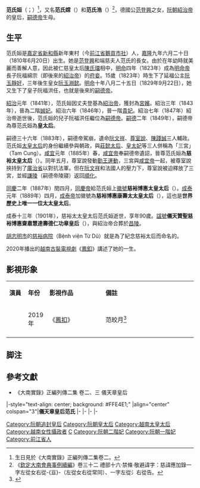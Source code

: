 {{東亞女性歷史人物
|名稱 =儀天章皇后
|身份 =皇后、[[皇太后|皇太后]]、[[太皇太后|太皇太后]]、[[太太皇太后|太太皇太后]]
|國家 =[[大南|大南]]
|政權 =[[阮朝|阮朝]]
|屆數 =
|最高職務 =[[太太皇太后|太太皇太后]]
|前任 =佐天仁皇后[[胡氏華|胡氏華]] 
|繼任 =儷天英皇后[[武氏諧|武氏諧]]
|圖片名稱=
|圖片大小=
|圖片說明=
|姓=
|名=
|姓名=范氏姮
|字=
|官職 =
|封爵 =
|封號 =
|出生年=1810年6月20日<br/>[[嘉隆|嘉隆]]九年五月十九日
|出生地=大南[[嘉定省|嘉定省]][[新和縣|新和縣]]新年東村<br/>（今[[前江省|前江省]][[鵝貢市社|鵝貢市社]]）
|婚年=1823年
|逝世年={{death date and age|1901|5|22|1810|6|20}}<br/>[[成泰|成泰]]十三年四月五日
|逝世地=[[File:Long_tinh_flag.svg|22px]] 大南[[順化|順化]]
|諡號=儀天贊聖慈裕博惠齋肅慧達壽德仁功章皇后
|墓葬=[[昌陵_(越南)|昌壽陵]]
|祠廟=
|父親=[[范登興|范登興]]
|嫡母=
|母親=范氏
|夫=[[紹治帝|紹治帝]]
|夫之父=
|夫之母=
|夫之嫡母=
|夫之元配=
|夫之正室=
|夫之繼室=
|夫之平妻=
|夫之側室=
|兄弟=
|姊妹=
|子=[[嗣德帝|嗣德帝]]
|女=延福公主[[阮玉靜好|阮玉靜好]]、皇女[[阮玉淵懿|阮玉淵懿]]
|其他親屬 =
|經歷 = 
*明命四年為紹治帝潛邸府妾
*紹治元年封宮嬪
*紹治三年晉封二階誠妃
*紹治六年晉封一階貴妃
*嗣德二年晉尊皇太后
*咸宜元年晉尊慈裕太皇太后
*同慶二年晉尊慈裕博惠太皇太后
*成泰元年晉尊慈裕博惠康壽太太皇太后
|著作 =
|注釋=}}
'''范氏姮'''（{{vie|v='''Phạm Thị Hằng'''|hn=范氏姮}}；{{bd|1810年|6月20日|1901年|5月22日|}}）<ref>生日見於《大南實錄》正編列傳二集卷二。</ref>，又名'''范氏嫦'''（{{vie|v='''Phạm Thị Thường'''|hn=范氏嫦}}）和'''范氏浩'''（{{vie|v='''Phạm Thị Hạo'''|hn=范氏浩}}）<ref>《[[欽定大南會典事例續編|欽定大南會典事例續編]]》卷三十二 禮部十六·禁條·敬避諱字：慈諱應加錄一字左從女右從-{亘}-（左從女右從常同）、一字左從氵右從告。</ref>，德國公[[范登興|范登興]]之女，[[阮朝|阮朝]][[紹治帝|紹治帝]]的皇后，[[嗣德帝|嗣德帝]]生母。

==生平==
范氏姮是[[嘉定省|嘉定省]][[新和縣|新和縣]]新年東村（今[[前江省|前江省]][[鵝貢市社|鵝貢市社]]）人，[[嘉隆|嘉隆]]九年六月二十日（1810年6月20日）出生。她是[[范登興|范登興]]和端慈夫人范氏的長女。由於在年幼時就美麗而善解人意，因此被仁慈皇太后[[陳氏璫|陳氏璫]]相中，[[明命|明命]]四年（1823年）成為[[明命帝|明命帝]]長子阮福綿宗（即後來的[[紹治帝|紹治帝]]）的[[府妾|府妾]]。15歲（1823年）時生下了延福公主[[阮玉靜好|阮玉靜好]]，三年後生皇女[[阮玉淵懿|阮玉淵懿]]。[[明命|明命]]十年八月二十五日（1829年9月22日），她又生下了皇子阮福洪任，也就是後來的[[嗣德帝|嗣德帝]]。

[[紹治|紹治]]元年（1841年），范氏姮因丈夫登基為[[紹治帝|紹治帝]]，獲封為[[宮嬪|宮嬪]]。紹治三年（1843年），晉為二階[[誠妃|誠妃]]。紹治六年（1846年），晉一階[[貴妃|貴妃]]。紹治七年（1847年）紹治帝逝世後，范氏姮的兒子阮福洪任繼位為[[嗣德帝|嗣德帝]]。[[嗣德|嗣德]]二年（1849年），嗣德帝為尊范氏姮為'''皇太后'''。

嗣德三十六年（1883年），嗣德帝駕崩，遺命[[阮文祥|阮文祥]]、[[尊室說|尊室說]]、[[陳踐誠|陳踐誠]]三人輔政。范氏姮[[太皇太后|太皇太后]]的身份繼續參與朝政，與[[武氏諧|莊懿太后]]、[[阮氏香|皇太妃]]等三人併稱為「三宮」（Tam Cung）。[[咸宜|咸宜]]元年（1885年）春，[[咸宜帝|咸宜帝]]奉嗣德帝遺詔，晉尊范氏姮為'''慈裕太皇太后'''（{{vie|v=Từ Dụ Thái Hoàng Thái Hậu|hn=慈裕太皇太后}}）。同年五月，尊室說發動[[勤王運動|勤王運動]]，三宮與[[咸宜帝|咸宜帝]]一起，被尊室說挾持到了[[廣治省|廣治省]]以對抗法軍。但在[[阮文祥|阮文祥]]和法國人的壓力下，尊室說被迫釋放了三宮，並經[[謙陵|謙陵]]（嗣德帝陵寢）返回[[順化|順化]]。

[[同慶_(阮朝)|同慶]]二年（1887年）閏四月，[[同慶帝|同慶帝]]給范氏姮上[[徽號|徽號]]'''慈裕博惠太皇太后'''（{{vie|v=Từ Dụ Bác Huệ Thái Hoàng Thái Hậu|hn=慈裕博惠太皇太后}}）。[[成泰|成泰]]元年（1889年）四月，[[成泰帝|成泰帝]]加徽號為'''慈裕博惠康壽太太皇太后'''（{{vie|v=Từ Dụ Bác Huệ Khang Thọ Thái Thái Hoàng Thái Hậu|hn=慈裕博惠康壽太太皇太后}}），這也是'''世界歷史上唯一一位太太皇太后'''。

成泰十三年（1901年），慈裕太太皇太后范氏姮逝世，享年90歲。[[諡號|諡號]]'''儀天贊聖慈裕博惠齋肅慧達壽德仁功章皇后'''（{{vie|v=Nghi Thiên Tán Thánh Từ Dụ Bác Huệ Trai Túc Tuệ Đạt Thọ Đức Nhân Công Chương Hoàng Hậu|hn=儀天贊聖慈裕博惠齋肅慧達壽德仁功章皇后}}），與紹治帝合葬於[[昌陵|昌陵]]。

[[胡志明市|胡志明市]]的[[慈裕病院|慈裕病院]]（Bệnh viện Từ Dũ）就是為了紀念慈裕太后而命名的。

2020年播出的[[越南|越南]][[古裝劇|古裝電視劇]]《[[鳳釦|鳳釦]]》講述了她的一生。

== 影視形象 ==
{|class="wikitable" width="80%"
|- style="background:cornflowerblue; color:white" align=center
|style="width:10%"|'''演員'''||style="width:10%"|'''年份'''||style="width:30%"|'''影視作品'''||'''備註'''
|-
|align="center"|{{tsl|vi|Quang Minh - Hồng Đào|红桃}}||2019年||《[[鳳扣|鳳扣]]》||范皎月<ref>{{cite web |title=国产宫斗剧的头号“粉丝”，开始自己拍了 |url=https://k.sina.com.cn/article_6069410213_169c3d9a501900t6pc.html |website=新浪}}</ref>
|-
|}

==脚注==
{{reflist}}

==參考文獻==
*《大南實錄》正編列傳二集 卷二、三 儀天章皇后

{{start box}}
|-style="text-align: center; background: #FFE4E1;"
|align="center" colspan="3"|'''儀天章皇后范氏'''
|-
{{s-roy|vn}}
|- 
{{s-before|[[胡氏華|佐天仁皇后胡氏]]}} 
{{s-title|[[越南皇后及妃嬪列表|越南阮朝皇后<br />（追尊）]]|}} 
{{s-after|[[武氏諧|儷天英皇后武氏]]<br />（追尊）}} 
|-
{{s-vacant||last=<br />[[陳氏璫|仁宣慈慶皇太后陳氏]]}} 
{{s-title|[[:Category:越南皇太后|越南阮朝皇太后]]|1849年—1885年}} 
{{s-after|[[武氏諧|莊懿皇太后武氏]]}} 
|-
{{s-vacant||last=<br />[[陳氏璫|仁宣慈慶福壽康寧太皇太后陳氏]]}} 
{{s-title|[[:Category:越南太皇太后|越南阮朝太皇太后]]|1885年—1889年}} 
{{s-after|[[武氏諧|莊懿順孝太皇太后武氏]]}} 
{{end box}}

{{西山朝及阮朝皇后}}

{{DEFAULTSORT:Phạm范}}
[[Category:阮朝追封皇后|Category:阮朝追封皇后]]
[[Category:阮朝皇太后|Category:阮朝皇太后]]
[[Category:越南太皇太后|Category:越南太皇太后]]
[[Category:越南女性攝政者|Category:越南女性攝政者]]
[[Category:范姓|C]]
[[Category:阮朝二階妃|Category:阮朝二階妃]]
[[Category:阮朝一階妃|Category:阮朝一階妃]]
[[Category:前江省人|Category:前江省人]]